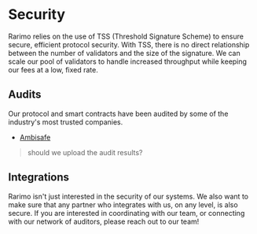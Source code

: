 ---
---

# Security

Rarimo relies on the use of TSS (Threshold Signature Scheme) to ensure secure, efficient protocol security.
With TSS, there is no direct relationship between the number of validators and the size of the signature.
We can scale our pool of validators to handle increased throughput while keeping our fees at a low, fixed rate.

## Audits

Our protocol and smart contracts have been audited by some of the industry's most trusted companies.

- [Ambisafe](https://ambisafe.com/)

> should we upload the audit results?

## Integrations

Rarimo isn't just interested in the security of our systems.
We also want to make sure that any partner who integrates with us, on any level, is also secure.
If you are interested in coordinating with our team, or connecting with our network of auditors, please reach out to our team!